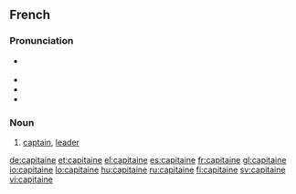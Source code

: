 ==French==

===Pronunciation===
* {{IPA|/ka.pi.tɛn/|lang=fr}} {{X-SAMPA|/ka.pi.tEn/}}
* {{audio|Fr-capitaine.ogg|audio}}
* {{rhymes|ɛn|lang=fr}}
* {{homophones|capitaines|lang=fr}}

===Noun===
{{fr-noun|m}}

# [[captain]], [[leader]]

[[de:capitaine]]
[[et:capitaine]]
[[el:capitaine]]
[[es:capitaine]]
[[fr:capitaine]]
[[gl:capitaine]]
[[io:capitaine]]
[[lo:capitaine]]
[[hu:capitaine]]
[[ru:capitaine]]
[[fi:capitaine]]
[[sv:capitaine]]
[[vi:capitaine]]